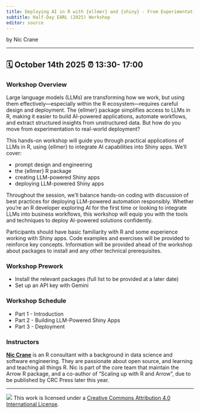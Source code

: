 ```yaml
---
title: Deploying AI in R with {ellmer} and {shiny} - From Experimentation to Production
subtitle: Half-Day EARL (2025) Workshop
editor: source
---
```


by Nic Crane

------------------------------------------------------------------------

## 🗓 October 14th 2025 ⏰ 13:30- 17:00 

### Workshop Overview

Large language models (LLMs) are transforming how we work, but using them effectively—especially within the R ecosystem—requires careful design and deployment. The {ellmer} package simplifies access to LLMs in R, making it easier to build AI-powered applications, automate workflows, and extract structured insights from unstructured data. But how do you move from experimentation to real-world deployment?

This hands-on workshop will guide you through practical applications of LLMs in R, using {ellmer} to integrate AI capabilities into Shiny apps. We’ll cover:

-   prompt design and engineering
-   the {ellmer} R package
-   creating LLM-powered Shiny apps
-   deploying LLM-powered Shiny apps

Throughout the session, we'll balance hands-on coding with discussion of best practices for deploying LLM-powered automation responsibly. Whether you're an R developer exploring AI for the first time or looking to integrate LLMs into business workflows, this workshop will equip you with the tools and techniques to deploy AI-powered solutions confidently.

Participants should have basic familiarity with R and some experience working with Shiny apps. Code examples and exercises will be provided to reinforce key concepts. Information will be provided ahead of the workshop about packages to install and any other technical prerequisites.

### Workshop Prework

* Install the relevant packages (full list to be provided at a later date)
* Set up an API key with Gemini

### Workshop Schedule

* Part 1 - Introduction
* Part 2 - Building LLM-Powered Shiny Apps
* Part 3 - Deployment

### Instructors

[**Nic Crane**](https://niccrane.com) is an R consultant with a background in data science and software engineering. They are passionate about open source, and learning and teaching all things R. Nic is part of the core team that maintain the Arrow R package, and a co-author of "Scaling up with R and Arrow", due to be published by CRC Press later this year.

------------------------------------------------------------------------

![](https://i.creativecommons.org/l/by/4.0/88x31.png) This work is licensed under a [Creative Commons Attribution 4.0 International License](https://creativecommons.org/licenses/by/4.0/).
